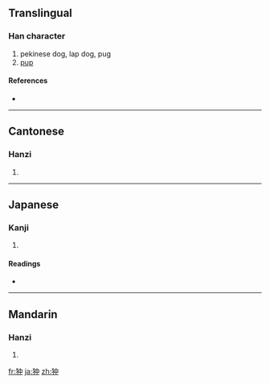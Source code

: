 ==Translingual==

===Han character===
{{Han char|rn=94|rad=犬|as=04|sn=7|four=4520<sub>6</sub>|canj=大竹中 (KHL)}}

# pekinese dog, lap dog, pug
# [[pup]]

====References====
* {{Han ref|kx=0708.021|dkj=20293|dj=1120.090|hdz=21336.050|uh=72C6|ud=29382|bh=CB64|bd=52068}}

----

==Cantonese==

===Hanzi===
{{yue-hanzi|jyut=|y=jung1}}

# {{defn|Cantonese}}

----

==Japanese==

===Kanji===
{{ja-kanji|grade=|rs=犬04}}

# {{defn|Japanese}}

====Readings====
* {{ja-readings|on=[[ちゅう]] (chū)|kun=[[ちん]] (chin)}}

----

==Mandarin==

===Hanzi===
{{cmn-hanzi|pin=[[zhòng]] ([[zhong4]])|wg=chung<sup>4</sup>}}

# {{defn|Mandarin}}

[[fr:狆]]
[[ja:狆]]
[[zh:狆]]